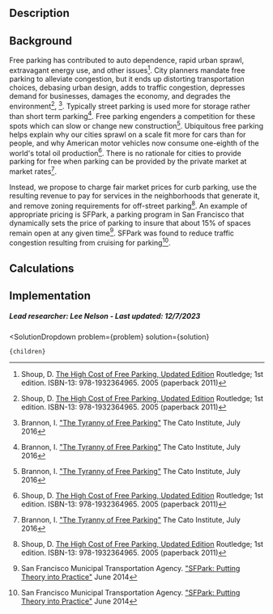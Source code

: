 

## Description

## Background
Free parking has contributed to auto dependence, rapid urban sprawl, extravagant energy use, and other issues[^”1”]. City planners mandate free parking to alleviate congestion, but it ends up distorting transportation choices, debasing urban design, adds to traffic congestion, depresses demand for businesses, damages the economy, and degrades the environment[^”1”], [^”2”]. Typically street parking is used more for storage rather than short term parking[^”2”]. Free parking engenders a competition for these spots which can slow or change new construction[^”2”].  Ubiquitous free parking helps explain why our cities sprawl on a scale fit more for cars than for people, and why American motor vehicles now consume one-eighth of the world's total oil production[^”1”]. There is no rationale for cities to provide parking for free when parking can be provided by the private market at market rates[^”2”].  

Instead, we propose to charge fair market prices for curb parking, use the resulting revenue to pay for services in the neighborhoods that generate it, and remove zoning requirements for off-street parking[^”1”]. An example of appropriate pricing is SFPark, a parking program in San Francisco that dynamically sets the price of parking to insure that about 15% of spaces remain open at any given time[^”3”]. SFPark was found to reduce traffic congestion resulting from cruising for parking[^”3”].

## Calculations


## Implementation

##### Lead researcher: Lee Nelson - Last updated: 12/7/2023

[^”1”]: Shoup, D. [The High Cost of Free Parking, Updated Edition]( https://www.amazon.com/High-Cost-Free-Parking-Updated/dp/193236496X) Routledge; 1st edition. ISBN-13: 978-1932364965. 2005 (paperback 2011)

[^”2”]: Brannon, I. ["The Tyranny of Free Parking"](https://www.cato.org/blog/tyranny-free-parking) The Cato Institute, July 2016 

[^”3”]: San Francisco Municipal Transportation Agency. ["SFPark: Putting Theory into Practice"](https://www.sfmta.com/sites/default/files/reports-and-documents/2018/08/sfpark_pilot_overview.pdf) June 2014 


  <SolutionDropdown 
    problem={problem} 
    solution={solution}
  >
    {children}
  </SolutionDropdown>
